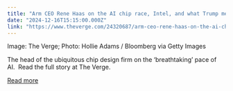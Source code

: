 ```yaml
---
title: "Arm CEO Rene Haas on the AI chip race, Intel, and what Trump means for tech"
date: "2024-12-16T15:15:00.000Z"
link: "https://www.theverge.com/24320687/arm-ceo-rene-haas-on-the-ai-chip-race-intel-and-what-trump-means-for-tech"
---
```


Image: The Verge; Photo: Hollie Adams / Bloomberg via Getty Images
    


  
The head of the ubiquitous chip design firm on the ‘breathtaking’ pace of AI. 
Read the full story at The Verge.

[Read more](https://www.theverge.com/24320687/arm-ceo-rene-haas-on-the-ai-chip-race-intel-and-what-trump-means-for-tech)
